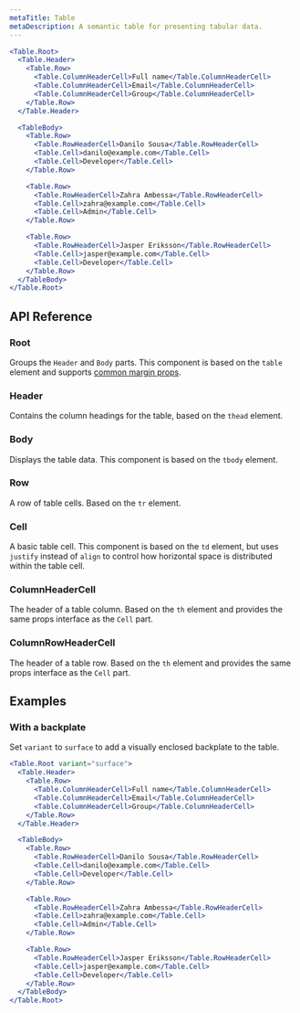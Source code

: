 ```yaml
---
metaTitle: Table
metaDescription: A semantic table for presenting tabular data.
---
```


```jsx live=true
<Table.Root>
  <Table.Header>
    <Table.Row>
      <Table.ColumnHeaderCell>Full name</Table.ColumnHeaderCell>
      <Table.ColumnHeaderCell>Email</Table.ColumnHeaderCell>
      <Table.ColumnHeaderCell>Group</Table.ColumnHeaderCell>
    </Table.Row>
  </Table.Header>

  <TableBody>
    <Table.Row>
      <Table.RowHeaderCell>Danilo Sousa</Table.RowHeaderCell>
      <Table.Cell>danilo@example.com</Table.Cell>
      <Table.Cell>Developer</Table.Cell>
    </Table.Row>

    <Table.Row>
      <Table.RowHeaderCell>Zahra Ambessa</Table.RowHeaderCell>
      <Table.Cell>zahra@example.com</Table.Cell>
      <Table.Cell>Admin</Table.Cell>
    </Table.Row>

    <Table.Row>
      <Table.RowHeaderCell>Jasper Eriksson</Table.RowHeaderCell>
      <Table.Cell>jasper@example.com</Table.Cell>
      <Table.Cell>Developer</Table.Cell>
    </Table.Row>
  </TableBody>
</Table.Root>
```

## API Reference

### Root

Groups the `Header` and `Body` parts. This component is based on the `table` element and supports [common margin props](/themes/docs/theme/layout#margin-props).

<ThemesPropsTable name="tableRoot" />

### Header

Contains the column headings for the table, based on the `thead` element.

### Body

Displays the table data. This component is based on the `tbody` element.

### Row

A row of table cells. Based on the `tr` element.

<ThemesPropsTable name="tableRow" />

### Cell

A basic table cell. This component is based on the `td` element, but uses `justify` instead of `align` to control how horizontal space is distributed within the table cell.

<ThemesPropsTable name="tableCell" />

### ColumnHeaderCell

The header of a table column. Based on the `th` element and provides the same props interface as the `Cell` part.

<ThemesPropsTable name="tableCell" />

### ColumnRowHeaderCell

The header of a table row. Based on the `th` element and provides the same props interface as the `Cell` part.

<ThemesPropsTable name="tableCell" />

## Examples

### With a backplate

Set `variant` to `surface` to add a visually enclosed backplate to the table.

```jsx live=true
<Table.Root variant="surface">
  <Table.Header>
    <Table.Row>
      <Table.ColumnHeaderCell>Full name</Table.ColumnHeaderCell>
      <Table.ColumnHeaderCell>Email</Table.ColumnHeaderCell>
      <Table.ColumnHeaderCell>Group</Table.ColumnHeaderCell>
    </Table.Row>
  </Table.Header>

  <TableBody>
    <Table.Row>
      <Table.RowHeaderCell>Danilo Sousa</Table.RowHeaderCell>
      <Table.Cell>danilo@example.com</Table.Cell>
      <Table.Cell>Developer</Table.Cell>
    </Table.Row>

    <Table.Row>
      <Table.RowHeaderCell>Zahra Ambessa</Table.RowHeaderCell>
      <Table.Cell>zahra@example.com</Table.Cell>
      <Table.Cell>Admin</Table.Cell>
    </Table.Row>

    <Table.Row>
      <Table.RowHeaderCell>Jasper Eriksson</Table.RowHeaderCell>
      <Table.Cell>jasper@example.com</Table.Cell>
      <Table.Cell>Developer</Table.Cell>
    </Table.Row>
  </TableBody>
</Table.Root>
```
